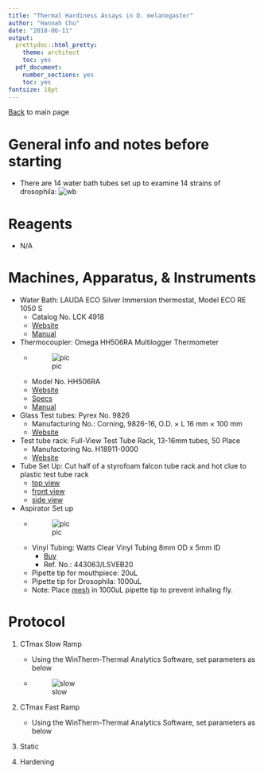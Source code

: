 ```yaml
---
title: "Thermal Hardiness Assays in D. melanogaster"
author: "Hannah Chu"
date: "2018-06-11"
output:
  prettydoc::html_pretty:
    theme: architect
    toc: yes
  pdf_document:
    number_sections: yes
    toc: yes
fontsize: 18pt
---
```


[Back](https://adnguyen.github.io/Hahn_lab_protocols/) to main page

# General info and notes before starting 
* There are 14 water bath tubes set up to examine 14 strains of drosophila:
![wb](https://github.com/HannahHChu/Notebooks/blob/master/Images/IMG_8035.JPG)

# Reagents 
* N/A

# Machines, Apparatus, & Instruments
* Water Bath: LAUDA ECO Silver Immersion thermostat, Model ECO RE 1050 S  
	* Catalog No. LCK 4918
	* [Website](http://www.capitolscientific.com/LAUDA-LCK-4918-Model-ECO-RE-1050-S-Stainless-Steel-Refrigerated-Circulator-Bath-with-ECO-Silver-Th)
	* [Manual](http://www.lauda-brinkmann.com/downloads/manuals/Eco%20Silver.pdf)
* Thermocoupler: Omega HH506RA Multilogger Thermometer
	* ![pic](https://github.com/HannahHChu/Notebooks/blob/master/Images/thermocooler3.JPG)
	* Model No. HH506RA
	* [Website](https://www.omega.com/pptst/HH506A_HH506RA.html)
	* [Specs](https://www.omega.com/temperature/pdf/HH506A_HH506RA.pdf)
	* [Manual](https://www.omega.com/manuals/manualpdf/M4079.pdf)
* Glass Test tubes: Pyrex No. 9826
  * Manufacturing No.: Corning, 9826-16, O.D. × L 16 mm × 100 mm
  * [Website](https://www.sigmaaldrich.com/catalog/product/aldrich/cls982616?lang=en&region=US)
* Test tube rack: Full-View Test Tube Rack, 13-16mm tubes, 50 Place
  * Manufactoring No. H18911-0000
  * [Website](https://www.supplymylab.com/Supplies/Racks/_/PIN-STYLE-TEST-TUBE-RACKS?=&gclid=CjwKCAjwsJ3ZBRBJEiwAtuvtlFGpJXjTFulK0gRzhGnNBXTrayx-hRXRtmuEZQ2NUpUmFCEtH8zjHRoCAGsQAvD_BwE)
* Tube Set Up: Cut half of a styrofoam falcon tube rack and hot clue to plastic test tube rack
  * [top view](https://github.com/HannahHChu/Notebooks/blob/master/Images/IMG_8076.JPG)
  * [front view](https://github.com/HannahHChu/Notebooks/blob/master/Images/IMG_8077.JPG)
  * [side view](https://github.com/HannahHChu/Notebooks/blob/master/Images/IMG_8078.JPG)
* Aspirator Set up
  * ![pic](https://github.com/HannahHChu/Notebooks/blob/master/Images/IMG_8079.JPG)
  * Vinyl Tubing: Watts Clear Vinyl Tubing 8mm OD x 5mm ID
    * [Buy](https://www.amazon.com/Clear-Vinyl-Tubing-ID-250/dp/B000H5WQXC)
    * Ref. No.: 443063/LSVEB20
  * Pipette tip for mouthpiece: 20uL
  * Pipette tip for Drosophila: 1000uL
  * Note: Place [mesh](https://www.amazon.com/Mosquito-Barrier-Hunting-Netting-Protect/dp/B015ADBL4U/ref=sr_1_10?ie=UTF8&qid=1529090596&sr=8-10&keywords=mosquito+netting+fabric) in 1000uL pipette tip to prevent inhaling fly. 
  
# Protocol

1. CTmax Slow Ramp

	* Using the WinTherm-Thermal Analytics Software, set parameters as below
	* ![slow](https://github.com/HannahHChu/Notebooks/blob/master/Images/CtmaxSlowRamp.png)
	
2. CTmax Fast Ramp

	* Using the WinTherm-Thermal Analytics Software, set parameters as below
	
3. Static

4. Hardening